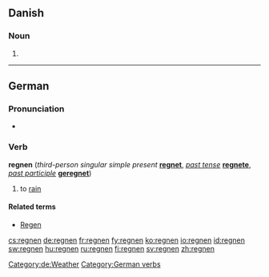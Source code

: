 ==Danish==

===Noun===
{{infl|da|noun form|g=c}}

# {{form of|singular definite|regn|lang=Danish}}

----

==German==

===Pronunciation===
*{{audio|De-at-regnen.ogg|audio (Austria)}}

===Verb===
'''regnen''' (''third-person singular simple present'' '''[[regnet]]''', ''[[past tense]]'' '''[[regnete]]''', ''[[past participle]]'' '''[[geregnet]]''')

# to [[rain]]

====Related terms====
*[[Regen]] {{m}}

[[Category:de:Weather]]
[[Category:German verbs]]

[[cs:regnen]]
[[de:regnen]]
[[fr:regnen]]
[[fy:regnen]]
[[ko:regnen]]
[[io:regnen]]
[[id:regnen]]
[[sw:regnen]]
[[hu:regnen]]
[[ru:regnen]]
[[fi:regnen]]
[[sv:regnen]]
[[zh:regnen]]